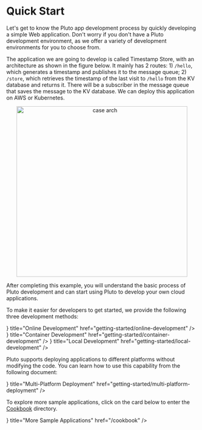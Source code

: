 
# Quick Start

Let's get to know the Pluto app development process by quickly developing a simple Web application. Don't worry if you don't have a Pluto development environment, as we offer a variety of development environments for you to choose from.

The application we are going to develop is called Timestamp Store, with an architecture as shown in the figure below. It mainly has 2 routes: 1) `/hello`, which generates a timestamp and publishes it to the message queue; 2) `/store`, which retrieves the timestamp of the last visit to `/hello` from the KV database and returns it. There will be a subscriber in the message queue that saves the message to the KV database. We can deploy this application on AWS or Kubernetes.

<p align="center">
  <img
    src="/assets/getting-started-case-arch.png"
    alt="case arch"
    width="450"
  />
</p>

After completing this example, you will understand the basic process of Pluto development and can start using Pluto to develop your own cloud applications.

To make it easier for developers to get started, we provide the following three development methods:

<Cards>
  <Card
    icon={<AiOutlineCloud size="20" />}
    title="Online Development"
    href="getting-started/online-development"
  />
  <Card
    icon={<TbBrandDocker size="20" />}
    title="Container Development"
    href="getting-started/container-development"
  />
  <Card
    icon={<MdComputer size="20" />}
    title="Local Development"
    href="getting-started/local-development"
  />
</Cards>

Pluto supports deploying applications to different platforms without modifying the code. You can learn how to use this capability from the following document:

<Cards num="1">
  <Card
    icon={<SiGooglecloudspanner size="20" />}
    title="Multi-Platform Deployment"
    href="getting-started/multi-platform-deployment"
  />
</Cards>

To explore more sample applications, click on the card below to enter the [Cookbook](/cookbook) directory.

<Cards num="1">
  <Card
    icon={<RiRobot2Line size="20" />}
    title="More Sample Applications"
    href="/cookbook"
  />
</Cards>
